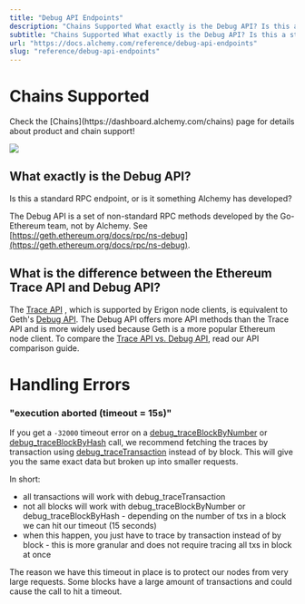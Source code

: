 ```yaml
---
title: "Debug API Endpoints"
description: "Chains Supported What exactly is the Debug API? Is this a standard RPC endpoint, or is it something Alchemy has developed? The Debug API is a set of non-standard RPC methods developed by the Go-Ethereum team, not by Alchemy. See https://geth.ethereum.org/docs/rpc/ns-debug . What is the difference be..."
subtitle: "Chains Supported What exactly is the Debug API? Is this a standard RPC endpoint, or is it something Alchemy has developed? The Debug API is a set of non-standard RPC methods developed by the Go-Ethereum team, not by Alchemy. See https://geth.ethereum.org/docs/rpc/ns-debug . What is the difference be..."
url: "https://docs.alchemy.com/reference/debug-api-endpoints"
slug: "reference/debug-api-endpoints"
---
```


# Chains Supported

<Info>
  Check the [Chains](https://dashboard.alchemy.com/chains) page for details about product and chain support!

  ![](523fb8a9a9d899921ee1046d0ff1b389967a9976d1c6112ebbbe071ddd1ef374-image.png)
</Info>

## What exactly is the Debug API?

Is this a standard RPC endpoint, or is it something Alchemy has developed?

The Debug API is a set of non-standard RPC methods developed by the Go-Ethereum team, not by Alchemy. See [https://geth.ethereum.org/docs/rpc/ns-debug](https://geth.ethereum.org/docs/rpc/ns-debug).

## What is the difference between the Ethereum Trace API and Debug API?

The [Trace API](/reference/trace-api) , which is supported by Erigon node clients, is equivalent to Geth's [Debug API](/reference/debug-api-quickstart). The Debug API offers more API methods than the Trace API and is more widely used because Geth is a more popular Ethereum node client. To compare the [Trace API vs. Debug API](/reference/trace-api-vs-debug-api), read our API comparison guide.

# Handling Errors

### "execution aborted (timeout = 15s)"

If you get a `-32000` timeout error on a [debug\_traceBlockByNumber](/reference/debug-traceblockbynumber) or [debug\_traceBlockByHash](/reference/debug-traceblockbyhash) call, we recommend fetching the traces by transaction using [debug\_traceTransaction](/reference/debug-tracetransaction) instead of by block. This will give you the same exact data but broken up into smaller requests.

In short:

* all transactions will work with debug\_traceTransaction
* not all blocks will work with debug\_traceBlockByNumber or debug\_traceBlockByHash - depending on the number of txs in a block we can hit our timeout (15 seconds)
* when this happen, you just have to trace by transaction instead of by block - this is more granular and does not require tracing all txs in block at once

The reason we have this timeout in place is to protect our nodes from very large requests. Some blocks have a large amount of transactions and could cause the call to hit a timeout.
